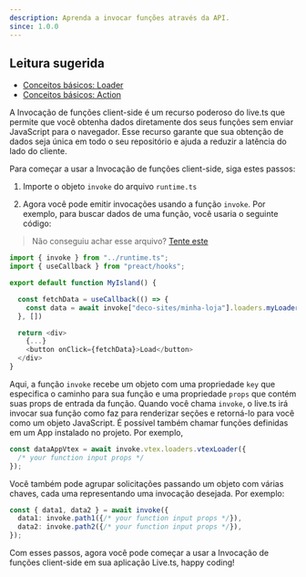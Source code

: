 ```yaml
---
description: Aprenda a invocar funções através da API.
since: 1.0.0
---
```


## Leitura sugerida

- [Conceitos básicos: Loader](https://deco.cx/docs/pt/concepts/loader)
- [Conceitos básicos: Action](https://deco.cx/docs/pt/concepts/action)

A Invocação de funções client-side é um recurso poderoso do live.ts que permite
que você obtenha dados diretamente dos seus funções sem enviar JavaScript para o
navegador. Esse recurso garante que sua obtenção de dados seja única em todo o
seu repositório e ajuda a reduzir a latência do lado do cliente.

Para começar a usar a Invocação de funções client-side, siga estes passos:

1. Importe o objeto `invoke` do arquivo `runtime.ts`

2. Agora você pode emitir invocações usando a função `invoke`. Por exemplo, para
   buscar dados de uma função, você usaria o seguinte código:

> Não conseguiu achar esse arquivo?
> [Tente este](https://github.com/deco-sites/fashion/blob/main/runtime.ts)

```ts
import { invoke } from "../runtime.ts";
import { useCallback } from "preact/hooks";

export default function MyIsland() {

  const fetchData = useCallback(() => {
    const data = await invoke["deco-sites/minha-loja"].loaders.myLoader({/* your function input props */});
  }, [])

  return <div>
    {...}
    <button onClick={fetchData}>Load</button>
  </div>
}
```

Aqui, a função `invoke` recebe um objeto com uma propriedade `key` que
especifica o caminho para sua função e uma propriedade `props` que contém suas
props de entrada da função. Quando você chama `invoke`, o live.ts irá invocar
sua função como faz para renderizar seções e retorná-lo para você como um objeto
JavaScript. É possível também chamar funções definidas em um App instalado no
projeto. Por exemplo,

```ts
const dataAppVtex = await invoke.vtex.loaders.vtexLoader({
  /* your function input props */
});
```

Você também pode agrupar solicitações passando um objeto com várias chaves, cada
uma representando uma invocação desejada. Por exemplo:

```ts
const { data1, data2 } = await invoke({
  data1: invoke.path1({/* your function input props */}),
  data2: invoke.path2({/* your function input props */}),
});
```

Com esses passos, agora você pode começar a usar a Invocação de funções
client-side em sua aplicação Live.ts, happy coding!
